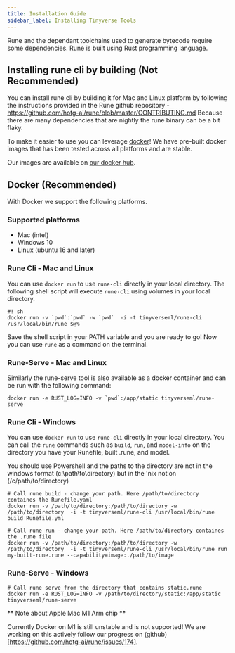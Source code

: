 ```yaml
---
title: Installation Guide
sidebar_label: Installing Tinyverse Tools
---
```


Rune and the dependant toolchains used to generate bytecode require some dependencies. Rune is built using Rust programming language. 

## Installing rune cli by building (Not Recommended)
You can install rune cli by building it for Mac and Linux platform by following the instructions provided in the Rune github repository - https://github.com/hotg-ai/rune/blob/master/CONTRIBUTING.md
Because there are many dependencies that are nightly the rune binary can be a bit flaky.  

To make it easier to use you can leverage [docker](https://www.docker.com/)! We have pre-built docker images that has been tested across all platforms and are stable. 

Our images are available on [our docker hub](https://hub.docker.com/repository/docker/tinyverseml).

## Docker (Recommended)

With Docker we support the following platforms.
### Supported platforms
* Mac (intel)
* Windows 10
* Linux (ubuntu 16 and later)

### Rune Cli - Mac and Linux

You can use `docker run` to use `rune-cli` directly in your local directory. The following shell script will execute `rune-cli` using volumes in your local directory.
```shell
#! sh
docker run -v `pwd`:`pwd` -w `pwd`  -i -t tinyverseml/rune-cli /usr/local/bin/rune $@%   
```

Save the shell script in your PATH variable and you are ready to go! Now you can use `rune` as a command on the terminal.

### Rune-Serve  - Mac and Linux
Similarly the rune-serve tool is also available as a docker container and can be run with the following command:

```shell
docker run -e RUST_LOG=INFO -v `pwd`:/app/static tinyverseml/rune-serve
```


### Rune Cli - Windows

You can use `docker run` to use `rune-cli` directly in your local directory. You can call the `rune` commands such as `build`, `run`, and `model-info` on the directory you have your Runefile, built .rune, and model.

You should use Powershell and the paths to the directory are not in the windows format (c:\path\to\directory) but in the 'nix notion (/c/path/to/directory)

```shell
# Call rune build - change your path. Here /path/to/directory containes the Runefile.yaml
docker run -v /path/to/directory:/path/to/directory -w /path/to/directory  -i -t tinyverseml/rune-cli /usr/local/bin/rune build Runefile.yml

# Call rune run - change your path. Here /path/to/directory containes the .rune file
docker run -v /path/to/directory:/path/to/directory -w /path/to/directory  -i -t tinyverseml/rune-cli /usr/local/bin/rune run my-built-rune.rune --capability=image:./path/to/image
```

### Rune-Serve - Windows

```shell
# Call rune serve from the directory that contains static.rune
docker run -e RUST_LOG=INFO -v /path/to/directory/static:/app/static tinyverseml/rune-serve
```

** Note about Apple Mac M1 Arm chip **

Currently Docker on M1 is still unstable and is not supported! We are working on this actively follow our progress
on (github)[https://github.com/hotg-ai/rune/issues/174].  



